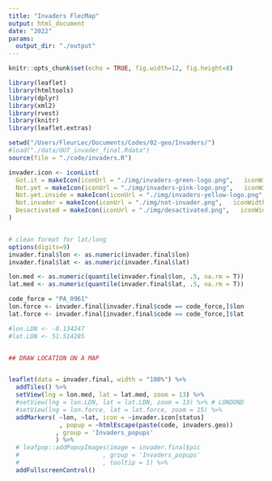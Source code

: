 ```yaml
---
title: "Invaders FlecMap"
output: html_document
date: "2022"
params: 
  output_dir: "./output"
---
```


```r
knitr::opts_chunk$set(echo = TRUE, fig.width=12, fig.height=8)

library(leaflet)
library(htmltools)
library(dplyr)
library(xml2)
library(rvest)
library(knitr)
library(leaflet.extras)
```

```r

setwd("/Users/FleurLec/Documents/Codes/02-geo/Invaders/")
#load("./data/OUT_invader_final.Rdata")
source(file = "./code/invaders.R")

invader.icon <- iconList(
  Got.it = makeIcon(iconUrl = "./img/invaders-green-logo.png",   iconWidth = 20, iconHeight = 20),
  Not.yet = makeIcon(iconUrl = "./img/invaders-pink-logo.png",   iconWidth = 20, iconHeight = 20),
  Not.yet.inside = makeIcon(iconUrl = "./img/invaders-yellow-logo.png",   iconWidth = 20, iconHeight = 20),
  Not.invader = makeIcon(iconUrl = "./img/not-invader.png",   iconWidth = 20, iconHeight = 20),
  Desactivated = makeIcon(iconUrl = "./img/desactivated.png",   iconWidth = 20, iconHeight = 20)
)


# clean format for lat/long
options(digits=9)
invader.final$lon <- as.numeric(invader.final$lon)
invader.final$lat <- as.numeric(invader.final$lat)

lon.med <- as.numeric(quantile(invader.final$lon, .5, na.rm = T))
lat.med <- as.numeric(quantile(invader.final$lat, .5, na.rm = T))

code_force = "PA_0961"
lon.force <- invader.final[invader.final$code == code_force,]$lon
lat.force <- invader.final[invader.final$code == code_force,]$lat

#lon.LDN <- -0.134247
#lat.LDN <- 51.514285


## DRAW LOCATION ON A MAP


leaflet(data = invader.final, width = "100%") %>%
  addTiles() %>%
  setView(lng = lon.med, lat = lat.med, zoom = 13) %>%
  #setView(lng = lon.LDN, lat = lat.LDN, zoom = 13) %>% # LONDOND
  #setView(lng = lon.force, lat = lat.force, zoom = 15) %>%
  addMarkers( ~lon, ~lat, icon = ~invader.icon[status]
              , popup = ~htmlEscape(paste(code, invaders.geo))
             , group = 'Invaders_popups'
             ) %>%
  # leafpop::addPopupImages(image = invader.final$pic
  #                       , group = 'Invaders_popups'
  #                       , tooltip = 1) %>%
  addFullscreenControl()



```
